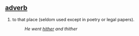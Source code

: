 == [[adverb]] ==
# to that place (seldom used except in poetry or legal papers).
#:''He went [[hither]] and thither''